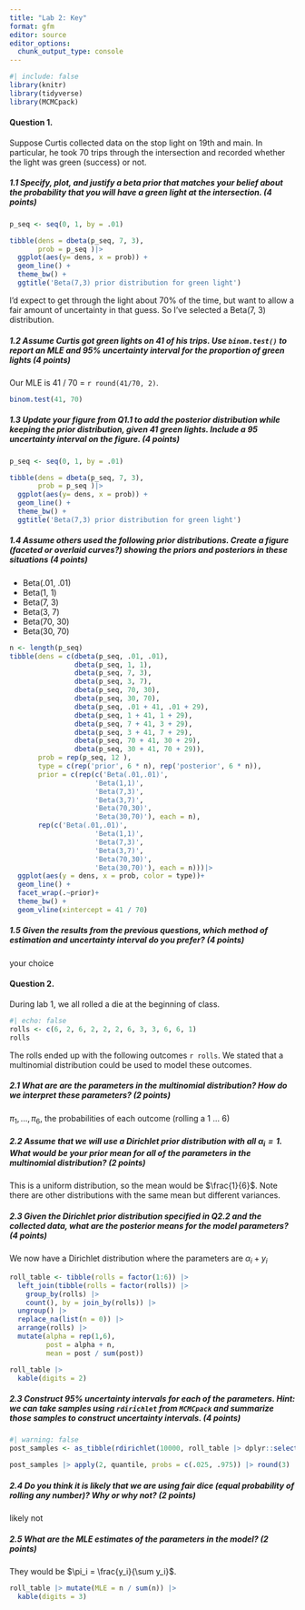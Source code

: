 ```yaml
---
title: "Lab 2: Key"
format: gfm
editor: source
editor_options: 
  chunk_output_type: console
---
```


```r
#| include: false
library(knitr)
library(tidyverse)
library(MCMCpack)

```


#### Question 1.

Suppose Curtis collected data on the stop light on 19th and main. In particular, he took 70 trips through the intersection and recorded whether the light was green (success) or not.

##### 1.1 Specify, plot, and justify a beta prior that matches your belief about the probability that you will have a green light at the intersection.  (4 points)

```r
p_seq <- seq(0, 1, by = .01)

tibble(dens = dbeta(p_seq, 7, 3),
       prob = p_seq )|>
  ggplot(aes(y= dens, x = prob)) +
  geom_line() + 
  theme_bw() +
  ggtitle('Beta(7,3) prior distribution for green light')
```

I'd expect to get through the light about 70% of the time, but want to allow a fair amount of uncertainty in that guess. So I've selected a Beta(7, 3) distribution.

##### 1.2 Assume Curtis got green lights on 41 of his trips. Use `binom.test()` to report an MLE and 95% uncertainty interval for the proportion of green lights  (4 points)

Our MLE is 41 / 70 = `r round(41/70, 2)`.


```r
binom.test(41, 70)
```


##### 1.3 Update your figure from Q1.1 to add the posterior distribution while keeping the prior distribution, given 41 green lights. Include a 95 uncertainty interval on the figure.   (4 points)

```r
p_seq <- seq(0, 1, by = .01)

tibble(dens = dbeta(p_seq, 7, 3),
       prob = p_seq )|>
  ggplot(aes(y= dens, x = prob)) +
  geom_line() + 
  theme_bw() +
  ggtitle('Beta(7,3) prior distribution for green light')
```


##### 1.4 Assume others used the following prior distributions. Create a figure (faceted or overlaid curves?) showing the priors and posteriors in these situations   (4 points)

- Beta(.01, .01)
- Beta(1, 1)
- Beta(7, 3)
- Beta(3, 7)
- Beta(70, 30)
- Beta(30, 70)

```r
n <- length(p_seq)
tibble(dens = c(dbeta(p_seq, .01, .01),
                dbeta(p_seq, 1, 1),
                dbeta(p_seq, 7, 3),
                dbeta(p_seq, 3, 7),
                dbeta(p_seq, 70, 30),
                dbeta(p_seq, 30, 70),
                dbeta(p_seq, .01 + 41, .01 + 29),
                dbeta(p_seq, 1 + 41, 1 + 29),
                dbeta(p_seq, 7 + 41, 3 + 29),
                dbeta(p_seq, 3 + 41, 7 + 29),
                dbeta(p_seq, 70 + 41, 30 + 29),
                dbeta(p_seq, 30 + 41, 70 + 29)),
       prob = rep(p_seq, 12 ),
       type = c(rep('prior', 6 * n), rep('posterior', 6 * n)),
       prior = c(rep(c('Beta(.01,.01)',
                     'Beta(1,1)',
                     'Beta(7,3)',
                     'Beta(3,7)',
                     'Beta(70,30)',
                     'Beta(30,70)'), each = n),
       rep(c('Beta(.01,.01)',
                     'Beta(1,1)',
                     'Beta(7,3)',
                     'Beta(3,7)',
                     'Beta(70,30)',
                     'Beta(30,70)'), each = n)))|>
  ggplot(aes(y = dens, x = prob, color = type))+
  geom_line() +
  facet_wrap(.~prior)+
  theme_bw() +
  geom_vline(xintercept = 41 / 70)
```


##### 1.5 Given the results from the previous questions, which method of estimation and uncertainty interval do you prefer?   (4 points)

your choice


#### Question 2.

During lab 1, we all rolled a die at the beginning of class. 

```r
#| echo: false
rolls <- c(6, 2, 6, 2, 2, 2, 6, 3, 3, 6, 6, 1)
rolls 
```

The rolls ended up with the following outcomes `r rolls`. We stated that a multinomial distribution could be used to model these outcomes.

##### 2.1 What are are the parameters in the multinomial distribution? How do we interpret these parameters?  (2 points)

$\pi_1, ..., \pi_6$, the probabilities of each outcome (rolling a 1 ... 6)


##### 2.2 Assume that we will use a Dirichlet prior distribution with all $\alpha_i = 1$. What would be your prior mean for all of the parameters in the multinomial distribution? (2 points)

This is a uniform distribution, so the mean would be $\frac{1}{6}$. Note there are other distributions with the same mean but different variances.

##### 2.3 Given the Dirichlet prior distribution specified in Q2.2 and the collected data, what are the posterior means for the model parameters? (4 points)

We now have a Dirichlet distribution where the parameters are $\alpha_i + y_i$

```r
roll_table <- tibble(rolls = factor(1:6)) |> 
  left_join(tibble(rolls = factor(rolls)) |> 
    group_by(rolls) |> 
    count(), by = join_by(rolls)) |>
  ungroup() |>
  replace_na(list(n = 0)) |>
  arrange(rolls) |>
  mutate(alpha = rep(1,6),
         post = alpha + n,
         mean = post / sum(post)) 

roll_table |>
  kable(digits = 2)
```


##### 2.3 Construct 95% uncertainty intervals for each of the parameters. Hint: we can take samples using `rdirichlet` from `MCMCpack` and summarize those samples to construct uncertainty intervals. (4 points)

```r
#| warning: false
post_samples <- as_tibble(rdirichlet(10000, roll_table |> dplyr::select(post) |> pull()))

post_samples |> apply(2, quantile, probs = c(.025, .975)) |> round(3)
```


##### 2.4 Do you think it is likely that we are using fair dice (equal probability of rolling any number)? Why or why not?  (2 points)


likely not


##### 2.5 What are the MLE estimates of the parameters in the model?  (2 points)

They would be $\pi_i = \frac{y_i}{\sum y_i}$.

```r
roll_table |> mutate(MLE = n / sum(n)) |>
  kable(digits = 3)
```


